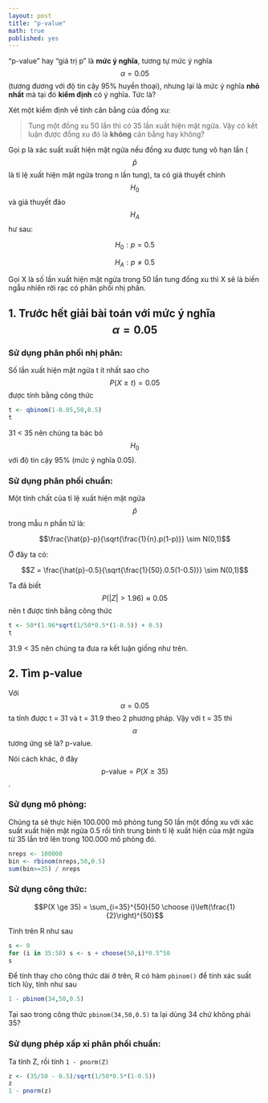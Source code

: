```yaml
---
layout: post
title: "p-value"
math: true
published: yes
---
```

 
"p-value" hay "giá trị p" là **mức ý nghĩa**, tương tự mức ý nghĩa $$\alpha = 0.05$$ (tương đương với độ tin cậy 95% huyền thoại), nhưng lại là mức ý nghĩa **nhỏ nhất** mà tại đó **kiểm định** có ý nghĩa. Tức là?
 
Xét một kiểm định về tính cân bằng của đồng xu: 
 
> Tung một đồng xu 50 lần thì có 35 lần xuất hiện mặt ngửa. Vậy có kết luận được đồng xu đó là **không** cân bằng hay không?
 
Gọi p là xác suất xuất hiện mặt ngửa nếu đồng xu được tung vô hạn lần ($$\hat{p}$$ là tỉ lệ xuất hiện mặt ngửa trong n lần tung), ta có giả thuyết chính $$H_0$$và giả thuyết đảo $$H_A$$ hư sau:
 
$$H_0: p=0.5$$
 
$$H_A: p\not=0.5$$
 
Gọi X là số lần xuất hiện mặt ngửa trong 50 lần tung đồng xu thì X sẽ là biến ngẫu nhiên rời rạc có phân phối nhị phân.
 
## 1. Trước hết giải bài toán với mức ý nghĩa $$\alpha =0.05$$
 
### Sử dụng phân phối nhị phân:
 
Số lần xuất hiện mặt ngửa t ít nhất sao cho $$P(X \ge t)=0.05$$ được tính bằng công thức
 
```r
t <- qbinom(1-0.05,50,0.5)
t
```
 
31 < 35 nên chúng ta bác bỏ $$H_0$$ với độ tin cậy 95% (mức ý nghĩa 0.05).
 
### Sử dụng phân phối chuẩn:
 
Một tính chất của tỉ lệ xuất hiện mặt ngửa $$\hat{p}$$ trong mẫu n phần tử là:
 
$$\frac{\hat{p}-p}{\sqrt{\frac{1}{n}.p(1-p)}} \sim N(0,1)$$
 
Ở đây ta có:
 
$$Z = \frac{\hat{p}-0.5}{\sqrt{\frac{1}{50}.0.5(1-0.5)}} \sim N(0,1)$$
 
Ta đã biết $$P(\vert Z\vert>1.96) \approx 0.05$$ nên t được tính bằng công thức
 
```r
t <- 50*(1.96*sqrt(1/50*0.5*(1-0.5)) + 0.5)
t
```
 
31.9 < 35 nên chúng ta đưa ra kết luận giống như trên.
 
## 2. Tìm p-value
 
Với $$\alpha = 0.05$$ ta tính được t = 31 và t = 31.9 theo 2 phương pháp. Vậy với t = 35 thì $$\alpha$$ tương ứng sẽ là? p-value. 
 
Nói cách khác, ở đây $$\text{p-value} = P(X \ge 35)$$.
 
### Sử dụng mô phỏng:
 
Chúng ta sẽ thực hiện 100.000 mô phỏng tung 50 lần một đồng xu với xác suất xuất hiện mặt ngửa 0.5 rồi tính trung bình tỉ lệ xuất hiện của  mặt ngửa từ 35 lần trở lên trong 100.000 mô phỏng đó.
 
```r
nreps <- 100000
bin <- rbinom(nreps,50,0.5)
sum(bin>=35) / nreps
```
 
### Sử dụng công thức:
 
$$P(X \ge 35) = \sum_{i=35}^{50}{50 \choose i}\left(\frac{1}{2}\right)^{50}$$
 
Tính trên R như sau
 
```r
s <- 0
for (i in 35:50) s <- s + choose(50,i)*0.5^50
s
```
 
Để tính thay cho công thức dài ở trên, R có hàm `pbinom()` để tính xác suất tích lũy, tính như sau
 
```r
1 - pbinom(34,50,0.5)
```
 
Tại sao trong công thức `pbinom(34,50,0.5)` ta lại dùng 34 chứ không phải 35?
 
### Sử dụng phép xấp xỉ phân phối chuẩn:
 
Ta tính Z, rồi tính `1 - pnorm(Z)`
 
```r
z <- (35/50 - 0.5)/sqrt(1/50*0.5*(1-0.5))
z
1 - pnorm(z)
```
